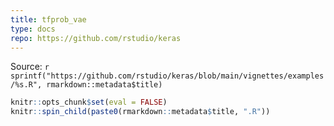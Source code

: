```yaml
---
title: tfprob_vae
type: docs
repo: https://github.com/rstudio/keras
---
```


<div class="source-ref">
<span class="caption">Source: </span>`r sprintf("https://github.com/rstudio/keras/blob/main/vignettes/examples/%s.R", rmarkdown::metadata$title)`
</div>

```r
knitr::opts_chunk$set(eval = FALSE)
knitr::spin_child(paste0(rmarkdown::metadata$title, ".R"))
```
